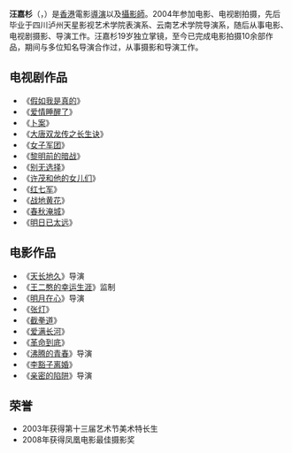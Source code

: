 
{{藝人
|姓名 = 汪嘉杉
|類型 = 導演
|英文名 = JiaShan Wang
|國籍 = {{CNHK}}
|教育程度 = 中五畢業
|出生日期 = {{birth_date_and _age|1987|2|23}}
|出生地點 = [[重庆|重庆]]、[[石柱土家族自治县|石柱土家族自治县]]
|出道日期 = 2004年
|職業 = [[導演|導演]]、[[攝影師|攝影師]]
|imdb = 0490487
|awards = 
|網站 = http://people.mtime.com/1854111/
}}

'''汪嘉杉'''（{{lang|en|'''WangJiaShan'''}}，{{bd|1987年|2月23日|catIdx=W汪}}）是[[香港|香港]]電影[[導演|導演]]以及[[攝影師|攝影師]]。2004年参加电影、电视剧拍摄，先后毕业于四川泸州天星影视艺术学院表演系、云南艺术学院导演系，随后从事电影、电视剧摄影、导演工作。汪嘉杉19岁独立掌镜，至今已完成电影拍摄10余部作品，期间与多位知名导演合作过，从事摄影和导演工作。

==电视剧作品==
*《[[假如我是真的|假如我是真的]]》
*《[[爱情睡醒了|爱情睡醒了]]》
*《[[卜案|卜案]]》
*《[[大唐双龙传之长生诀|大唐双龙传之长生诀]]》
*《[[女子军团|女子军团]]》
*《[[黎明前的暗战|黎明前的暗战]]》
*《[[别无选择|别无选择]]》
*《[[许茂和他的女儿们|许茂和他的女儿们]]》
*《[[红七军|红七军]]》
*《[[战地黄花|战地黄花]]》
*《[[春秋淹城|春秋淹城]]》
*《[[明日已太远|明日已太远]]》
== 电影作品 ==
*《[[天长地久|天长地久]]》导演
*《[[王二憨的幸运生涯|王二憨的幸运生涯]]》监制
*《[[明月在心|明月在心]]》导演
*《[[张灯|张灯]]》
*《[[截拳道|截拳道]]》
*《[[爱满长河|爱满长河]]》
*《[[革命到底|革命到底]]》
*《[[沸腾的青春|沸腾的青春]]》导演
*《[[李豁子离婚|李豁子离婚]]》
*《[[亲密的陷阱|亲密的陷阱]]》导演

== 荣誉 ==
*2003年获得第十三届艺术节美术特长生 　　
*2008年获得凤凰电影最佳摄影奖